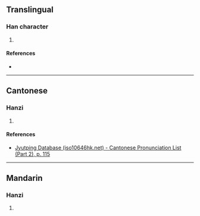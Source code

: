 {{character info/new}}
==Translingual==

===Han character===
{{Han char|rn=64|rad=手|as=08|sn=11|four=53050|canj=QIRM|ids=⿰扌或}}

# {{defn|Han|sort=手08}}

====References====
* {{Han ref|kx=0438.070|dkj=12269|dj=0788.050|hdz=31892.080|uh=639D|ud=25501|bh=D56E|bd=54638}}

----

==Cantonese==

===Hanzi===
{{yue-hanzi|jyut=[[waak6]]|y=waak6}}

# {{defn|lang=yue|sort=手08}}

====References====
* [http://www.iso10646hk.net/jp/document/download.jsp Jyutping Database (iso10646hk.net) - Cantonese Pronunciation List (Part 2), p. 115]

----

==Mandarin==

===Hanzi===
{{cmn-hanzi|pin=[[huò]] ([[huo4]]), [[xù]] ([[xu4]])|wg=huo<sup>4</sup>, hsü<sup>4</sup>}}

# {{defn|lang=cmn|sort=手08}}